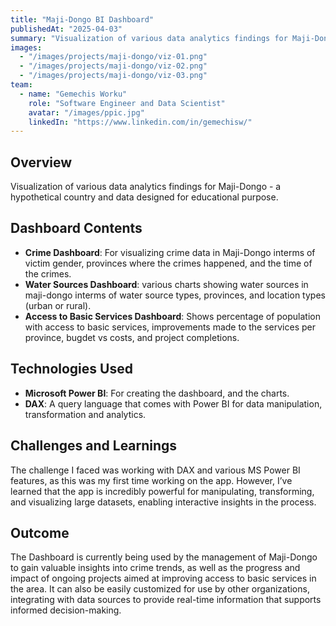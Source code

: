 ```yaml
---
title: "Maji-Dongo BI Dashboard"
publishedAt: "2025-04-03"
summary: "Visualization of various data analytics findings for Maji-Dongo - a hypothetical country and data designed for educational purpose"
images:
  - "/images/projects/maji-dongo/viz-01.png"
  - "/images/projects/maji-dongo/viz-02.png"
  - "/images/projects/maji-dongo/viz-03.png"
team:
  - name: "Gemechis Worku"
    role: "Software Engineer and Data Scientist"
    avatar: "/images/ppic.jpg"
    linkedIn: "https://www.linkedin.com/in/gemechisw/"
---
```


## Overview

Visualization of various data analytics findings for Maji-Dongo - a hypothetical country and data designed for educational purpose.

## Dashboard Contents

- **Crime Dashboard**: For visualizing crime data in Maji-Dongo interms of victim gender, provinces where the crimes happened, and the time of the crimes.  
- **Water Sources Dashboard**: various charts showing water sources in maji-dongo interms of water source types, provinces, and location types (urban or rural).
- **Access to Basic Services Dashboard**: Shows percentage of population with access to basic services, improvements made to the services per province, bugdet vs costs, and project completions.

## Technologies Used

- **Microsoft Power BI**: For creating the dashboard, and the charts.
- **DAX**: A query language that comes with Power BI for data manipulation, transformation and analytics.

## Challenges and Learnings

The challenge I faced was working with DAX and various MS Power BI features, as this was my first time working on the app. However, I’ve learned that the app is incredibly powerful for manipulating, transforming, and visualizing large datasets, enabling interactive insights in the process.

## Outcome

The Dashboard is currently being used by the management of Maji-Dongo to gain valuable insights into crime trends, as well as the progress and impact of ongoing projects aimed at improving access to basic services in the area. It can also be easily customized for use by other organizations, integrating with data sources to provide real-time information that supports informed decision-making.